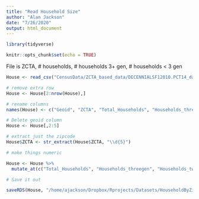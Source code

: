 ```yaml
---
title: "Read Household Size"
author: "Alan Jackson"
date: "7/26/2020"
output: html_document
---
```


```r

library(tidyverse)

knitr::opts_chunk$set(echo = TRUE)
```

File is ZCTA, # households, # households 3+ gen, # households < 3 gen



```r

House <- read_csv("CensusData/ZCTA_based_data/DECENNIALSF12010.PCT14_data_with_overlays_2020-07-26T231216.csv")

# remove extra row
House <- House[2:nrow(House),]

# rename columns  
names(House) <- c("Geoid", "ZCTA", "Total_Households", "Households_threegen", "Households_twogen")

# Delete geoid column
House <- House[,2:5]

# extract just the zipcode
House$ZCTA <- str_extract(House$ZCTA, "\\d{5}")

# make things numeric

House <- House %>% 
  mutate_at(c("Total_Households", "Households_threegen", "Households_twogen"), as.numeric)

# Save it out

saveRDS(House, "/home/ajackson/Dropbox/Rprojects/Datasets/HouseholdByZip.rds")

```

